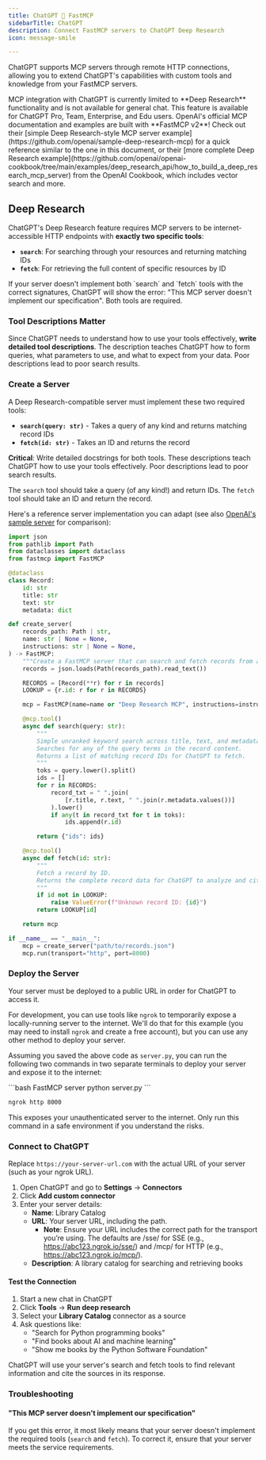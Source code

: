 ---
title: ChatGPT 🤝 FastMCP
sidebarTitle: ChatGPT
description: Connect FastMCP servers to ChatGPT Deep Research
icon: message-smile

---

ChatGPT supports MCP servers through remote HTTP connections, allowing you to extend ChatGPT's capabilities with custom tools and knowledge from your FastMCP servers.

<Note>
MCP integration with ChatGPT is currently limited to **Deep Research** functionality and is not available for general chat. This feature is available for ChatGPT Pro, Team, Enterprise, and Edu users.
</Note>

<Tip>
OpenAI's official MCP documentation and examples are built with **FastMCP v2**! Check out their [simple Deep Research-style MCP server example](https://github.com/openai/sample-deep-research-mcp) for a quick reference similar to the one in this document, or their [more complete Deep Research example](https://github.com/openai/openai-cookbook/tree/main/examples/deep_research_api/how_to_build_a_deep_research_mcp_server) from the OpenAI Cookbook, which includes vector search and more.
</Tip>

## Deep Research

ChatGPT's Deep Research feature requires MCP servers to be internet-accessible HTTP endpoints with **exactly two specific tools**:

- **`search`**: For searching through your resources and returning matching IDs
- **`fetch`**: For retrieving the full content of specific resources by ID

<Warning>
If your server doesn't implement both `search` and `fetch` tools with the correct signatures, ChatGPT will show the error: "This MCP server doesn't implement our specification". Both tools are required.
</Warning>

### Tool Descriptions Matter

Since ChatGPT needs to understand how to use your tools effectively, **write detailed tool descriptions**. The description teaches ChatGPT how to form queries, what parameters to use, and what to expect from your data. Poor descriptions lead to poor search results.

### Create a Server

A Deep Research-compatible server must implement these two required tools:

- **`search(query: str)`** - Takes a query of any kind and returns matching record IDs
- **`fetch(id: str)`** - Takes an ID and returns the record

**Critical**: Write detailed docstrings for both tools. These descriptions teach ChatGPT how to use your tools effectively. Poor descriptions lead to poor search results.

The `search` tool should take a query (of any kind!) and return IDs. The `fetch` tool should take an ID and return the record.

Here's a reference server implementation you can adapt (see also [OpenAI's sample server](https://github.com/openai/sample-deep-research-mcp) for comparison):

```python server.py [expandable]
import json
from pathlib import Path
from dataclasses import dataclass
from fastmcp import FastMCP

@dataclass
class Record:
    id: str
    title: str
    text: str
    metadata: dict

def create_server(
    records_path: Path | str,
    name: str | None = None,
    instructions: str | None = None,
) -> FastMCP:
    """Create a FastMCP server that can search and fetch records from a JSON file."""
    records = json.loads(Path(records_path).read_text())

    RECORDS = [Record(**r) for r in records]
    LOOKUP = {r.id: r for r in RECORDS}

    mcp = FastMCP(name=name or "Deep Research MCP", instructions=instructions)

    @mcp.tool()
    async def search(query: str):
        """
        Simple unranked keyword search across title, text, and metadata.
        Searches for any of the query terms in the record content.
        Returns a list of matching record IDs for ChatGPT to fetch.
        """
        toks = query.lower().split()
        ids = []
        for r in RECORDS:
            record_txt = " ".join(
                [r.title, r.text, " ".join(r.metadata.values())]
            ).lower()
            if any(t in record_txt for t in toks):
                ids.append(r.id)

        return {"ids": ids}

    @mcp.tool()
    async def fetch(id: str):
        """
        Fetch a record by ID.
        Returns the complete record data for ChatGPT to analyze and cite.
        """
        if id not in LOOKUP:
            raise ValueError(f"Unknown record ID: {id}")
        return LOOKUP[id]

    return mcp

if __name__ == "__main__":
    mcp = create_server("path/to/records.json")
    mcp.run(transport="http", port=8000)
```

### Deploy the Server

Your server must be deployed to a public URL in order for ChatGPT to access it.

For development, you can use tools like `ngrok` to temporarily expose a locally-running server to the internet. We'll do that for this example (you may need to install `ngrok` and create a free account), but you can use any other method to deploy your server.

Assuming you saved the above code as `server.py`, you can run the following two commands in two separate terminals to deploy your server and expose it to the internet:

<CodeGroup>
```bash FastMCP server
python server.py
```

```bash ngrok
ngrok http 8000
```
</CodeGroup>

<Warning>
This exposes your unauthenticated server to the internet. Only run this command in a safe environment if you understand the risks.
</Warning>

### Connect to ChatGPT

Replace `https://your-server-url.com` with the actual URL of your server (such as your ngrok URL).

1. Open ChatGPT and go to **Settings** → **Connectors**
2. Click **Add custom connector**
3. Enter your server details:
   - **Name**: Library Catalog
   - **URL**: Your server URL, including the path.
        - **Note**: Ensure your URL includes the correct path for the transport you’re using. The defaults are /sse/ for SSE (e.g., https://abc123.ngrok.io/sse/) and /mcp/ for HTTP (e.g., https://abc123.ngrok.io/mcp/).
   - **Description**: A library catalog for searching and retrieving books

#### Test the Connection

1. Start a new chat in ChatGPT
2. Click **Tools** → **Run deep research** 
3. Select your **Library Catalog** connector as a source
4. Ask questions like:
   - "Search for Python programming books"
   - "Find books about AI and machine learning"
   - "Show me books by the Python Software Foundation"

ChatGPT will use your server's search and fetch tools to find relevant information and cite the sources in its response.

### Troubleshooting

#### "This MCP server doesn't implement our specification"


If you get this error, it most likely means that your server doesn't implement the required tools (`search` and `fetch`). To correct it, ensure that your server meets the service requirements.